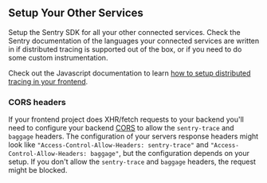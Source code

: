 ## Setup Your Other Services

Setup the Sentry SDK for all your other connected services. Check the Sentry documentation of the languages your connected services are written in if distributed tracing is supported out of the box, or if you need to do some custom instrumentation.

Check out the Javascript documentation to learn [how to setup distributed tracing in your frontend](/platforms/javascript/distributed-tracing/instrumentation/automatic-instrumentation/).

### CORS headers

If your frontend project does XHR/fetch requests to your backend you'll need to configure your backend [CORS](https://developer.mozilla.org/en-US/docs/Web/HTTP/Headers/Access-Control-Allow-Headers) to allow the `sentry-trace` and `baggage` headers. The configuration of your servers response headers might look like `"Access-Control-Allow-Headers: sentry-trace"` and `"Access-Control-Allow-Headers: baggage"`, but the configuration depends on your setup. If you don't allow the `sentry-trace` and `baggage` headers, the request might be blocked.
